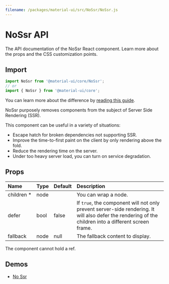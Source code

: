 ```yaml
---
filename: /packages/material-ui/src/NoSsr/NoSsr.js
---
```



<!--- This documentation is automatically generated, do not try to edit it. -->

# NoSsr API

<p className="description">The API documentation of the NoSsr React component. Learn more about the props and the CSS customization points.</p>

## Import

```js
import NoSsr from '@material-ui/core/NoSsr';
// or
import { NoSsr } from '@material-ui/core';
```

You can learn more about the difference by [reading this guide](/guides/minimizing-bundle-size/).

NoSsr purposely removes components from the subject of Server Side Rendering (SSR).

This component can be useful in a variety of situations:
- Escape hatch for broken dependencies not supporting SSR.
- Improve the time-to-first paint on the client by only rendering above the fold.
- Reduce the rendering time on the server.
- Under too heavy server load, you can turn on service degradation.

## Props

| Name | Type | Default | Description |
|:-----|:-----|:--------|:------------|
| <span className="prop-name required">children&nbsp;*</span> | <span className="prop-type">node</span> |  | You can wrap a node. |
| <span className="prop-name">defer</span> | <span className="prop-type">bool</span> | <span className="prop-default">false</span> | If `true`, the component will not only prevent server-side rendering. It will also defer the rendering of the children into a different screen frame. |
| <span className="prop-name">fallback</span> | <span className="prop-type">node</span> | <span className="prop-default">null</span> | The fallback content to display. |

The component cannot hold a ref.


## Demos

- [No Ssr](/components/no-ssr/)

